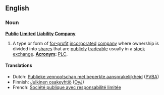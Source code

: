 ==English==

===Noun===
'''[[Public]] [[Limit]]ed [[Liability]] [[Company]]'''

# A type or form of [[for-profit]] [[incorporated]] [[company]] where ownership is divided into [[share]]s that are [[publicly]] [[trade]]able usually in a [[stock exchange]].  '''[[Acronym]]:''' [[PLC]].

====Translations====
*Dutch: [[Publieke vennootschap met beperkte aansprakelijkheid]] ([[PVBA]])
*Finnish: [[Julkinen osakeyhtiö]] ([[OyJ]])
*French: [[Société publique avec responsabilité limitée]]